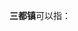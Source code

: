 '''三都镇'''可以指：
{{PRC admin/disambig|33/01/82/108/000|35/09/02/109/000|36/09/26/104/000|43/04/81/104/000|43/10/81/102/000|45/02/21/106/000|46/90/03/110/000|52/27/31/102/000}}
{{disambig|cat=三字中国镇名消歧义}}